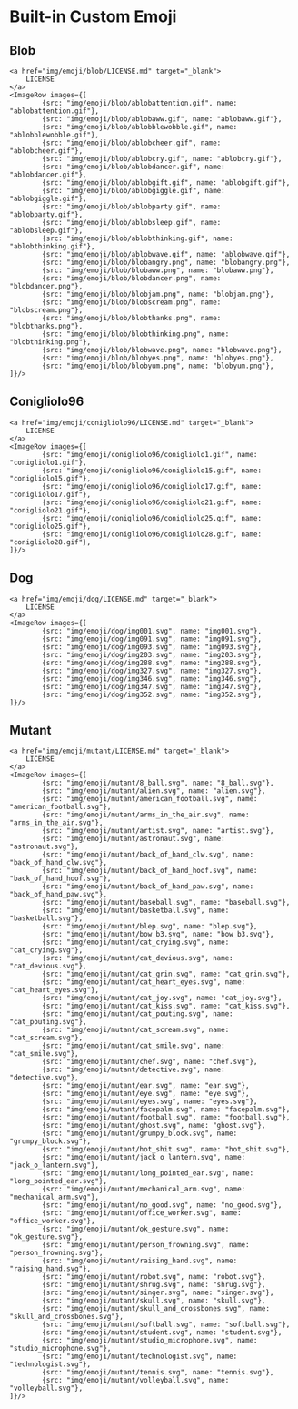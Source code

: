 
<Meta title="owncast/Assets/Emoji" />

# Built-in Custom Emoji


## Blob

    <a href="img/emoji/blob/LICENSE.md" target="_blank">
    	LICENSE
    </a>
    <ImageRow images={[
    		{src: "img/emoji/blob/ablobattention.gif", name: "ablobattention.gif"},
    		{src: "img/emoji/blob/ablobaww.gif", name: "ablobaww.gif"},
    		{src: "img/emoji/blob/ablobblewobble.gif", name: "ablobblewobble.gif"},
    		{src: "img/emoji/blob/ablobcheer.gif", name: "ablobcheer.gif"},
    		{src: "img/emoji/blob/ablobcry.gif", name: "ablobcry.gif"},
    		{src: "img/emoji/blob/ablobdancer.gif", name: "ablobdancer.gif"},
    		{src: "img/emoji/blob/ablobgift.gif", name: "ablobgift.gif"},
    		{src: "img/emoji/blob/ablobgiggle.gif", name: "ablobgiggle.gif"},
    		{src: "img/emoji/blob/ablobparty.gif", name: "ablobparty.gif"},
    		{src: "img/emoji/blob/ablobsleep.gif", name: "ablobsleep.gif"},
    		{src: "img/emoji/blob/ablobthinking.gif", name: "ablobthinking.gif"},
    		{src: "img/emoji/blob/ablobwave.gif", name: "ablobwave.gif"},
    		{src: "img/emoji/blob/blobangry.png", name: "blobangry.png"},
    		{src: "img/emoji/blob/blobaww.png", name: "blobaww.png"},
    		{src: "img/emoji/blob/blobdancer.png", name: "blobdancer.png"},
    		{src: "img/emoji/blob/blobjam.png", name: "blobjam.png"},
    		{src: "img/emoji/blob/blobscream.png", name: "blobscream.png"},
    		{src: "img/emoji/blob/blobthanks.png", name: "blobthanks.png"},
    		{src: "img/emoji/blob/blobthinking.png", name: "blobthinking.png"},
    		{src: "img/emoji/blob/blobwave.png", name: "blobwave.png"},
    		{src: "img/emoji/blob/blobyes.png", name: "blobyes.png"},
    		{src: "img/emoji/blob/blobyum.png", name: "blobyum.png"},
    ]}/>


## Conigliolo96

    <a href="img/emoji/conigliolo96/LICENSE.md" target="_blank">
    	LICENSE
    </a>
    <ImageRow images={[
    		{src: "img/emoji/conigliolo96/conigliolo1.gif", name: "conigliolo1.gif"},
    		{src: "img/emoji/conigliolo96/conigliolo15.gif", name: "conigliolo15.gif"},
    		{src: "img/emoji/conigliolo96/conigliolo17.gif", name: "conigliolo17.gif"},
    		{src: "img/emoji/conigliolo96/conigliolo21.gif", name: "conigliolo21.gif"},
    		{src: "img/emoji/conigliolo96/conigliolo25.gif", name: "conigliolo25.gif"},
    		{src: "img/emoji/conigliolo96/conigliolo28.gif", name: "conigliolo28.gif"},
    ]}/>


## Dog

    <a href="img/emoji/dog/LICENSE.md" target="_blank">
    	LICENSE
    </a>
    <ImageRow images={[
    		{src: "img/emoji/dog/img001.svg", name: "img001.svg"},
    		{src: "img/emoji/dog/img091.svg", name: "img091.svg"},
    		{src: "img/emoji/dog/img093.svg", name: "img093.svg"},
    		{src: "img/emoji/dog/img203.svg", name: "img203.svg"},
    		{src: "img/emoji/dog/img288.svg", name: "img288.svg"},
    		{src: "img/emoji/dog/img327.svg", name: "img327.svg"},
    		{src: "img/emoji/dog/img346.svg", name: "img346.svg"},
    		{src: "img/emoji/dog/img347.svg", name: "img347.svg"},
    		{src: "img/emoji/dog/img352.svg", name: "img352.svg"},
    ]}/>


## Mutant

    <a href="img/emoji/mutant/LICENSE.md" target="_blank">
    	LICENSE
    </a>
    <ImageRow images={[
    		{src: "img/emoji/mutant/8_ball.svg", name: "8_ball.svg"},
    		{src: "img/emoji/mutant/alien.svg", name: "alien.svg"},
    		{src: "img/emoji/mutant/american_football.svg", name: "american_football.svg"},
    		{src: "img/emoji/mutant/arms_in_the_air.svg", name: "arms_in_the_air.svg"},
    		{src: "img/emoji/mutant/artist.svg", name: "artist.svg"},
    		{src: "img/emoji/mutant/astronaut.svg", name: "astronaut.svg"},
    		{src: "img/emoji/mutant/back_of_hand_clw.svg", name: "back_of_hand_clw.svg"},
    		{src: "img/emoji/mutant/back_of_hand_hoof.svg", name: "back_of_hand_hoof.svg"},
    		{src: "img/emoji/mutant/back_of_hand_paw.svg", name: "back_of_hand_paw.svg"},
    		{src: "img/emoji/mutant/baseball.svg", name: "baseball.svg"},
    		{src: "img/emoji/mutant/basketball.svg", name: "basketball.svg"},
    		{src: "img/emoji/mutant/blep.svg", name: "blep.svg"},
    		{src: "img/emoji/mutant/bow_b3.svg", name: "bow_b3.svg"},
    		{src: "img/emoji/mutant/cat_crying.svg", name: "cat_crying.svg"},
    		{src: "img/emoji/mutant/cat_devious.svg", name: "cat_devious.svg"},
    		{src: "img/emoji/mutant/cat_grin.svg", name: "cat_grin.svg"},
    		{src: "img/emoji/mutant/cat_heart_eyes.svg", name: "cat_heart_eyes.svg"},
    		{src: "img/emoji/mutant/cat_joy.svg", name: "cat_joy.svg"},
    		{src: "img/emoji/mutant/cat_kiss.svg", name: "cat_kiss.svg"},
    		{src: "img/emoji/mutant/cat_pouting.svg", name: "cat_pouting.svg"},
    		{src: "img/emoji/mutant/cat_scream.svg", name: "cat_scream.svg"},
    		{src: "img/emoji/mutant/cat_smile.svg", name: "cat_smile.svg"},
    		{src: "img/emoji/mutant/chef.svg", name: "chef.svg"},
    		{src: "img/emoji/mutant/detective.svg", name: "detective.svg"},
    		{src: "img/emoji/mutant/ear.svg", name: "ear.svg"},
    		{src: "img/emoji/mutant/eye.svg", name: "eye.svg"},
    		{src: "img/emoji/mutant/eyes.svg", name: "eyes.svg"},
    		{src: "img/emoji/mutant/facepalm.svg", name: "facepalm.svg"},
    		{src: "img/emoji/mutant/football.svg", name: "football.svg"},
    		{src: "img/emoji/mutant/ghost.svg", name: "ghost.svg"},
    		{src: "img/emoji/mutant/grumpy_block.svg", name: "grumpy_block.svg"},
    		{src: "img/emoji/mutant/hot_shit.svg", name: "hot_shit.svg"},
    		{src: "img/emoji/mutant/jack_o_lantern.svg", name: "jack_o_lantern.svg"},
    		{src: "img/emoji/mutant/long_pointed_ear.svg", name: "long_pointed_ear.svg"},
    		{src: "img/emoji/mutant/mechanical_arm.svg", name: "mechanical_arm.svg"},
    		{src: "img/emoji/mutant/no_good.svg", name: "no_good.svg"},
    		{src: "img/emoji/mutant/office_worker.svg", name: "office_worker.svg"},
    		{src: "img/emoji/mutant/ok_gesture.svg", name: "ok_gesture.svg"},
    		{src: "img/emoji/mutant/person_frowning.svg", name: "person_frowning.svg"},
    		{src: "img/emoji/mutant/raising_hand.svg", name: "raising_hand.svg"},
    		{src: "img/emoji/mutant/robot.svg", name: "robot.svg"},
    		{src: "img/emoji/mutant/shrug.svg", name: "shrug.svg"},
    		{src: "img/emoji/mutant/singer.svg", name: "singer.svg"},
    		{src: "img/emoji/mutant/skull.svg", name: "skull.svg"},
    		{src: "img/emoji/mutant/skull_and_crossbones.svg", name: "skull_and_crossbones.svg"},
    		{src: "img/emoji/mutant/softball.svg", name: "softball.svg"},
    		{src: "img/emoji/mutant/student.svg", name: "student.svg"},
    		{src: "img/emoji/mutant/studio_microphone.svg", name: "studio_microphone.svg"},
    		{src: "img/emoji/mutant/technologist.svg", name: "technologist.svg"},
    		{src: "img/emoji/mutant/tennis.svg", name: "tennis.svg"},
    		{src: "img/emoji/mutant/volleyball.svg", name: "volleyball.svg"},
    ]}/>


